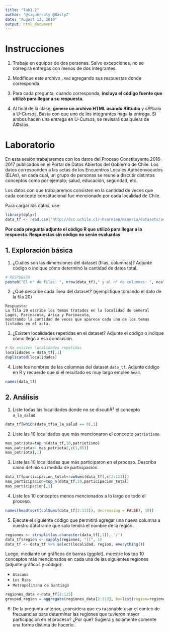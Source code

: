 ```yaml
---
title: "lab1.2"
author: '@saguerraty @BastyZ'
date: "August 12, 2019"
output: html_document
---
```

# Instrucciones

1. Trabaje en equipos de dos personas. Salvo excepciones, no se corregirá entregas con menos de dos integrantes.

2. Modifique este archivo `.Rmd` agregando sus respuestas donde corresponda.

3. Para cada pregunta, cuando corresponda, **incluya el código fuente que utilizó para llegar a su respuesta**.

4. Al final de la clase, **genere un archivo HTML usando RStudio** y sÃºbalo a U-Cursos.
   Basta con que uno de los integrantes haga la entrega. Si ambos hacen una entrega en U-Cursos, se revisará cualquiera de Ã©stas.


# Laboratorio


En esta sesión trabajaremos con los datos del Proceso Constituyente 2016-2017 publicados en el Portal de Datos Abiertos del Gobierno de Chile. Los datos corresponden a las actas de los Encuentros Locales Autoconvocados (ELAs), en cada cual, un grupo de personas se reune a discutir distintos conceptos como por ejemplo; salud, educación, seguridad, etc.

Los datos con que trabajaremos consisten en la cantidad de veces que cada concepto constitucional fue mencionado por cada localidad de Chile. 

Para cargar los datos, use:

```r
library(dplyr)
data_tf <- read.csv("http://dcc.uchile.cl/~hsarmien/mineria/datasets/actas.txt", header = T)
```


**Por cada pregunta adjunte el código R que utilizó para llegar a la respuesta. Respuestas sin código no serán evaluadas**

## 1. Exploración básica

1. ¿Cuáles son las dimensiones del dataset (filas, columnas)? Adjunte código o indique cómo determinó la cantidad de datos total. 

```r
# RESPUESTA
paste0("El n° de filas: ", nrow(data_tf)," y el n° de columnas: ", ncol(data_tf))
```

2. ¿Qué describe cada línea del dataset? (ejemplifique tomando el dato de la fila 20)

```
Respuesta:
La fila 20 escribe los temas tratados en la localidad de General Lagos, Parinacota, Arica y Parinacota,
mostrando la cantidad de veces que aparece cada uno de los temas listados en el acta.
```

3. ¿Existen localidades repetidas en el dataset? Adjunte el código o indique cómo llegó a esa conclusión.

```r
# No existen localidades repetidas
localidades = data_tf[,1]
duplicated(localidades)
```

4. Liste los nombres de las columnas del dataset `data_tf`. Adjunte código en R y recuerde que si el resultado es muy largo emplee `head`. 

```r
names(data_tf)
```


## 2. Análisis


 1. Liste todas las localidades donde *no* se discutiÃ³ el concepto `a_la_salud`.
```r
data_tf[which(data_tf$a_la_salud == 0),1]
```

 2. Liste las 10 localidades que más mencionaron el concepto `patriotismo`.
```r
mas_patriota=top_n(data_tf,10,patriotismo)
mas_patriota<- mas_patriota[,c(1,85)]
mas_patriota[,1]
```

 3. Liste las 10 localidades que más participaron en el proceso. Describa camo definió su medida de participación.
```r
data_tf$participacion_total=rowSums(data_tf[,c(2:113)])
mas_participacion=top_n(data_tf,10,participacion_total)
mas_participacion[,1]
```


 4. Liste los 10 conceptos menos mencionados a lo largo de todo el proceso.
```r
names(head(sort(colSums(data_tf[2:113]), decreasing = FALSE), 10))

```

 5. Ejecute el  siguiente código que permitirá agregar una nueva columna a nuestro dataframe que solo tendrá el nombre de la región.
```r
regiones <- strsplit(as.character(data_tf[,1]), '/')
data_tf$region <- sapply(regiones, "[[", 1)
data_tf <- data_tf %>% select(localidad, region, everything())
```

Luego, mediante un gráficos de barras (ggplot), muestre los top 10 conceptos más mencionados en cada una de las siguientes regiones (adjunte gráficos y código):

- `Atacama`
- `Los Rios`
- `Metropolitana de Santiago`

```r
regiones_data <-data_tf[2:115]
grouped_region = aggregate(regiones_data[2:113], by=list(region=regiones_data$region), FUN=sum)
```


6. De la pregunta anterior, ¿considera que es razonable usar el conteo de frecuencias para determinar las regiones que tuvieron mayor participación en el proceso? ¿Por qué? Sugiera y solamente comente una forma distinta de hacerlo.
